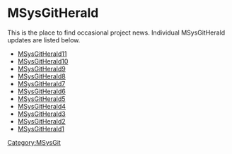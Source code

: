 <!-- #summary An occasional status update blog -->

= MSysGitHerald =

This is the place to find occasional project news.  Individual MSysGitHerald updates are listed below.

* [[MSysGit:MSysGitHerald11|MSysGitHerald11]]
* [[MSysGit:MSysGitHerald10|MSysGitHerald10]]
* [[MSysGit:MSysGitHerald9|MSysGitHerald9]]
* [[MSysGit:MSysGitHerald8|MSysGitHerald8]]
* [[MSysGit:MSysGitHerald7|MSysGitHerald7]]
* [[MSysGit:MSysGitHerald6|MSysGitHerald6]]
* [[MSysGit:MSysGitHerald5|MSysGitHerald5]]
* [[MSysGit:MSysGitHerald4|MSysGitHerald4]]
* [[MSysGit:MSysGitHerald3|MSysGitHerald3]]
* [[MSysGit:MSysGitHerald2|MSysGitHerald2]]
* [[MSysGit:MSysGitHerald1|MSysGitHerald1]]

[[Category:MSysGit]]